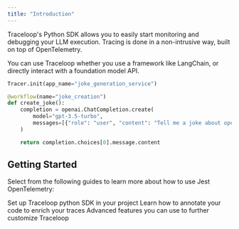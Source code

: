 ```yaml
---
title: "Introduction"
---
```


Traceloop's Python SDK allows you to easily start monitoring and debugging your LLM execution.
Tracing is done in a non-intrusive way, built on top of OpenTelemetry.

<Tip>
  You can use Traceloop whether you use a framework like LangChain, or directly
  interact with a foundation model API.
</Tip>

```python
Tracer.init(app_name="joke_generation_service")

@workflow(name="joke_creation")
def create_joke():
    completion = openai.ChatCompletion.create(
        model="gpt-3.5-turbo",
        messages=[{"role": "user", "content": "Tell me a joke about opentelemetry"}],
    )

    return completion.choices[0].message.content
```

## Getting Started

Select from the following guides to learn more about how to use Jest OpenTelemetry:

<CardGroup>
  <Card
    title="Getting Started"
    icon="bars-staggered"
    href="/python-sdk/getting-started"
  >
    Set up Traceloop python SDK in your project
  </Card>
  <Card title="Decorators" icon="code" href="/python-sdk/decorators">
    Learn how to annotate your code to enrich your traces
  </Card>
  <Card title="Advanced Configurations" icon="code" href="/python-sdk/advanced">
    Advanced features you can use to further customize Traceloop
  </Card>
</CardGroup>
